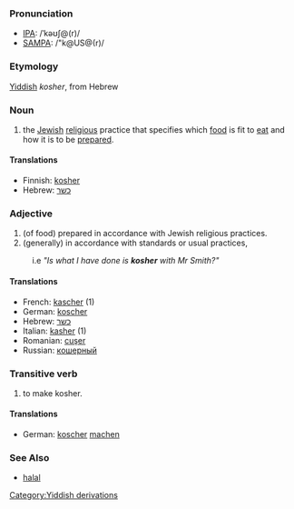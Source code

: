 ===Pronunciation===
*[[w:IPA|IPA]]: /ˈkəʊʃ@(r)/
*[[w:SAMPA|SAMPA]]: /"k@US@(r)/

===Etymology===
[[Yiddish]] ''kosher'', from Hebrew

=== Noun ===

# the [[Jew]]ish [[religion|religious]] practice that specifies which [[food]] is fit to [[eat]] and how it is to be [[prepare]]d.

====Translations====

*Finnish: [[kosher]]
*Hebrew: [[כשר]]

===Adjective===

# (of food) prepared in accordance with Jewish religious practices.
# (generally) in accordance with standards or usual practices, 
:i.e ''"Is what I have done is '''kosher''' with Mr Smith?"''  

====Translations====

*French: [[kascher]] (1) 
*German: [[koscher]]
*Hebrew: [[כשר]]
*Italian: [[kasher]] (1)
*Romanian: [[cuşer]]
*Russian: [[кошерный]]

===Transitive verb===

# to make kosher.

====Translations====

*German: [[koscher]] [[machen]]

=== See Also ===
*[[halal]]
[[Category:Yiddish derivations]]